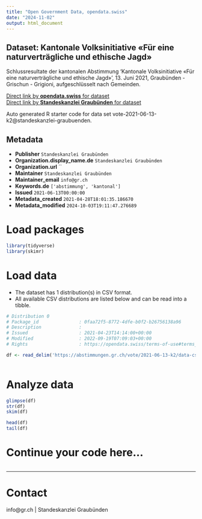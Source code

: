 ```yaml
---
title: "Open Government Data, opendata.swiss"
date: "2024-11-02"
output: html_document
---
```


## Dataset: Kantonale Volksinitiative «Für eine naturverträgliche und ethische Jagd»

Schlussresultate der kantonalen Abstimmung 'Kantonale Volksinitiative «Für eine naturverträgliche und ethische Jagd»', 13. Juni 2021, Graubünden - Grischun - Grigioni, aufgeschlüsselt nach Gemeinden.

[Direct link by **opendata.swiss** for dataset](https://opendata.swiss/de/dataset/kantonale-volksinitiative-fur-eine-naturvertragliche-undethische-jagd)<br>
[Direct link by **Standeskanzlei Graubünden** for dataset](https://abstimmungen.gr.ch/vote/2021-06-13-k2/data)

Auto generated R starter code for data set vote-2021-06-13-k2@standeskanzlei-graubuenden.

## Metadata

- **Publisher** `Standeskanzlei Graubünden`
- **Organization.display_name.de** `Standeskanzlei Graubünden`
- **Organization.url** ``
- **Maintainer** `Standeskanzlei Graubünden`
- **Maintainer_email** `info@gr.ch`
- **Keywords.de** `['abstimmung', 'kantonal']`
- **Issued** `2021-06-13T00:00:00`
- **Metadata_created** `2021-04-28T18:01:35.186670`
- **Metadata_modified** `2024-10-03T19:11:47.276689`


# Load packages

```r

library(tidyverse)
library(skimr)

```

# Load data

-   The dataset has 1 distribution(s) in CSV format.
-   All available CSV distributions are listed below and can be read into a tibble.

```r

# Distribution 0
# Package_id               : 0faa72f5-8772-4dfe-b0f2-b26756138a96
# Description              : 
# Issued                   : 2021-04-23T14:14:00+00:00
# Modified                 : 2022-09-19T07:09:03+00:00
# Rights                   : https://opendata.swiss/terms-of-use#terms_by

df <- read_delim('https://abstimmungen.gr.ch/vote/2021-06-13-k2/data-csv')



```

# Analyze data

```r

glimpse(df)
str(df)
skim(df)

head(df)
tail(df)

```

# Continue your code here...

```r

```

------------------------------------------------------------------------

# Contact

info@gr.ch | Standeskanzlei Graubünden
